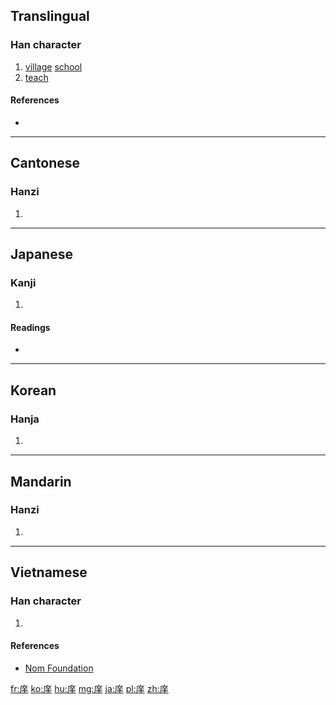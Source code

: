 {{also|痒}}
==Translingual==

===Han character===
{{Han char|rn=53|rad=广|as=06|sn=9|four=0025<sub>1</sub>|canj=戈廿手 (ITQ)|ids=⿸[[广]][[羊]]}}

# [[village]] [[school]]
# [[teach]]

====References====
* {{Han ref|kx=0345.110|dkj=09298|dj=0655.010|hdz=20883.090|uh=5EA0|ud=24224|bh=ABD6|bd=43990}}

----

==Cantonese==

===Hanzi===
{{yue-hanzi|jyut=[[coeng4]]|y=cheung4}}

# {{defn|lang=yue|sort=广06}}

----

==Japanese==

===Kanji===
{{ja-kanji|grade=|rs=广06}}

# {{defn|lang=ja|sort=广06}}

====Readings====
* {{ja-readings|on=[[しょう]] (shō)|kun=[[まなびや]] (manabiya)}}

----

==Korean==

===Hanja===
{{ko-hanja|hangeul=상|rv=sang|mr=sang}}

# {{defn|lang=ko|sort=广06}}

----

==Mandarin==

===Hanzi===
{{cmn-hanzi|pin=[[xiáng]] ([[xiang2]])|wg=hsiang<sup>2</sup>}}

# {{defn|lang=cmn|sort=广06}}

----

==Vietnamese==

===Han character===
{{vi-readings|rs=广06| hanviet = tường}}

# {{defn|lang=vi|sort=广06}}

====References====
*[http://nomfoundation.org/common/nom_details.php?codepoint=5ea0 Nom Foundation]

[[fr:庠]]
[[ko:庠]]
[[hu:庠]]
[[mg:庠]]
[[ja:庠]]
[[pl:庠]]
[[zh:庠]]